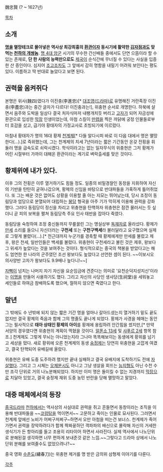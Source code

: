 魏忠賢 (? ~ 1627년)

[[목차]]

== 소개 ==
'''[[명]]을 멸망테크로 몰아넣은 역사상 최강최흉의 [[환관]]이자 동시기에 활약한 [[김자점]]과도 맞먹는 [[천하의 개쌍놈]]'''. [[명 4대 암군]] 시기의 무수한 간신배들 중에서도 단연 으뜸이라 할 수 있는 존재로, '''단 한 사람의 능력만으로도''' [[제국]]이 순식간에 무너질 수 있다는 사실을 입증한 산 증인이다. 심지어 [[조고]]조차도 그 앞에서 감히 명함을 내밀기 어려워 보인다는 평도 있다. 이름하고 딱 반대로 놀았다고 보면 된다.

== 권력을 움켜쥐다 ==
본명은 위사(魏四)였다가 이진충(李進忠)[* [[대조영(드라마)]]로 유명해진 거란족장 이진충(李盡忠)과는 중간 글자가 다르다! 이진충과는!], 위충현 순서로 개명한다. 하북에 살면서 음주와 도박을 일삼다 결국 처자식마저 내팽개치듯 버리고 [[고자]]가 되어 자금성에 환관으로 입성한 [[막장]] 인생이었는데, 아첨 스킬이 [[만렙]]을 찍은 까닭에 궁정 인물들로부터 호감을 샀고, 급기야 황태자의 가정교사로 초빙되기에 이르렀다.

마침내 황태자가 명의 16대 황제 [[천계제]][* 다들 알다시피 바로 이 다음 대에서 명은 멸망한다(…).]로 즉위했는데, 그는 천계제의 치세 7년이라는 짧은 기간동안 온갖 전횡을 휘둘러 명을 급속도로 쇠락시켰다. 학식이라고는 없는 일자무식의 위충현은 그저 황제가 어린 시절부터 가까이 대해온 환관이라는 계기로 벼락출세를 맞은 것이다.

== 황제위에 내가 있다. ==
이후 그의 전횡은 이루 열거하기도 힘들 정도. 일종의 비밀경찰인 동창을 지휘하여 자신의 기반을 탄탄히 굳혀나갔으며, 황제의 신임을 바탕으로 반대파들을 가혹하게 틀어쥐었다. 또 그는 배운 것은 없어도 상황을 이용할 줄 아는 지모는 뛰어났는데, 당시 조정이 동림당과 엄당으로 분열되어 대립하는 [[붕당]] 형국을 아주 기가 막히게 이용해 권력을 강화했다. 그러다 동림당이 정신을 차리고 위충현을 탄핵하자 위충현은 잠깐 물러서는 듯 싶더니 곧 피의 보복을 펼쳐 동림당측 주요 인사 태반을 잡아다 죽였다.

동림당을 숙청하여 조정 중신들까지 무릎꿇린 그는 명실상부 [[독재자]]로 올라섰다. 황제가 [[만세]] 소리를 들으니 자신더러는 '''구천세''' 또는 '''구천구백세'''라 불러달라고 요구했으며 실제로 그렇게 불렸다(…).[* 전근대까지 누군가를 경축할 때 황제에게만 만세를 불렀고 제후, 왕은 천세, 일반인들은 백세를 불렀다. 위충현이 구천세라고 불린 것은 제후, 왕보다 그 위세가 높았다는 것을 보여주는 것이다. 형식적으로는 중국의 책봉을 받았다고는 해도 엄연한 한 나라의 군주였던 조선 왕보다도 높았다고 선언한 셈이 된다. ~~이보시오 의사양반 고자가 왕보다도 9.9배나 높다니!~~]

[[자뻑]]이 넘치는 나머지 자기 자신을 요순임금에 견준다는 의미로 '요천순덕지성지신'이라는 [[이명]]을 만들어 사용하기도 했다. 그리고 자신의 사당인 생사당(生祠堂)을 세워놓고 세인들로 하여금 참배하도록 했으며, 절하지 않으면 죽였다고 한다.

== 말년 ==
그 밖에도 수 년밖에 되지 않는 짧은 기간 명을 얼마나 갈아드셨는지 열거하기 밑도 끝도 없지만 결국 황제의 죽음과 함께 그의 명줄도 끝나게 되었다. 황제가 사경을 헤매는 동안 그는 필사적으로 '''태아 상태인 황제의 아이'''를 황제에 옹립하려 안간힘을 썼지만,[* 만약 서양의 경우였다면 위충현의 계획이 먹혔을 것이다. [[알폰소 13세]] 및 [[샤푸르 2세]] 항목 참조.] 천계제도 그렇게 무뇌는 아니었는지라 그나마 똑똑해보이는 동생에게 황위를 넘기고 세상을 떴다. 새로 황위에 오른 천계제의 동생 [[숭정제]]는 당연히 위충현을 고깝게 여겼고, 결국 탄핵되어 유배길에 올랐다.

위충현은 유배 도중 도주하려 했지만 끝내 실패하고 결국 유배지에 도착하기도 전에 [[자살]]했다. 그리고 그 시체는 [[오체분시]]도 아니고 그냥 생살을 회뜨는 [[능지형]]도 아닌 수천 수만 조각 단위로 거의 나노분해되었다. 하지만 이미 명은 돌이킬 수 없는 지경까지 [[막장]]으로 치달아 있었고, 결국 숭정제 재위 도중 농민 반란을 당해 멸망하고 말았다.

== 대중 매체에서의 등장 ==
[[중국드라마]] [[천하]]에서는 역사상의 사실대로 권력을 쥐고 흔들면서 동창이라는 조직을 이용해 반대파들을 ~~[[코렁탕]]을 먹이면서~~ 고문하고 죽이는 인물로 묘사된다. 그러면서 천계제 앞에선 노비가 어쩌구저쩌구~하면서 오만 아첨을 떠는건 보너스. 천계제가 죽어가면서 권력을 장악하려다가 함께 짝짜꿍하던 객파파의 배신으로 몰락해 자신의 거세한 생식기가 든 항아리를 들고 조용히 리타이어 하면서 사라진다. 실제 역사에서 나노단위로 분해된걸 생각하면 너무 편하게 보내준것 같은 느낌.~~그렇다고 드라마 상에서 나노단위 분해를 보여줄수도 없었으려나?~~

중국 영화 [[수춘도]](繡春刀)는 위충현 제거를 명 받은 금의위 삼형제 이야기를 다룬다.

[[각주]]

